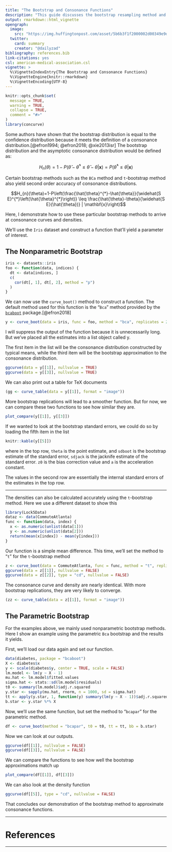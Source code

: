 ```yaml
---
title: "The Bootstrap and Consonance Functions"
description: "This guide discusses the bootstrap resampling method and its close connection to the consonance distribution and how to use certain iterations of the bootstrap to construct a consonance distribution."
output: rmarkdown::html_vignette
opengraph:
  image: 
    src: "https://img.huffingtonpost.com/asset/5b6b3f1f2000002d00349e9d.jpeg?cache=92vfjlaeaf&ops=scalefit_720_noupscale"
  twitter:
    card: summary
    creator: "@dailyzad"
bibliography: references.bib
link-citations: yes
csl: american-medical-association.csl
vignette: >
  %\VignetteIndexEntry{The Bootstrap and Consonance Functions}
  %\VignetteEngine{knitr::rmarkdown}
  %\VignetteEncoding{UTF-8}
---
```


```r
knitr::opts_chunk$set(
  message = TRUE,
  warning = TRUE,
  collapse = TRUE,
  comment = "#>"
)
library(concurve)
```

Some authors have shown that the bootstrap distribution is equal to the confidence distribution because it meets the definition of a consonance distribution.[@efron1994; @efron2018; @xie2013isr] The bootstrap distribution and the asymptotic consonance distribution would be defined as: 

$$H_{n}(\theta)=1-P\left(\hat{\theta}-\hat{\theta}^{*} \leq \hat{\theta}-\theta | \mathbf{x}\right)=P\left(\hat{\theta}^{*} \leq \theta | \mathbf{x}\right)$$

Certain bootstrap methods such as the `BCa` method and `t`-bootstrap method also yield second order accuracy of consonance distributions. 

$$H_{n}(\theta)=1-P\left(\frac{\hat{\theta}^{*}-\hat{\theta}}{\widehat{S E}^{*}\left(\hat{\theta}^{*}\right)} \leq \frac{\hat{\theta}-\theta}{\widehat{S E}(\hat{\theta})} | \mathbf{x}\right)$$

Here, I demonstrate how to use these particular bootstrap methods to arrive at consonance curves and densities. 

We'll use the `Iris` dataset and construct a function that'll yield a parameter of interest.

## The Nonparametric Bootstrap 

```r
iris <- datasets::iris
foo <- function(data, indices) {
  dt <- data[indices, ]
  c(
    cor(dt[, 1], dt[, 2], method = "p")
  )
}
```

We can now use the `curve_boot()` method to construct a function. The default method used for this function is the "`Bca`" method provided by the [`bcaboot`](https://cran.r-project.org/package=bcaboot) package.[@efron2018] 

```r
y <- curve_boot(data = iris, func = foo, method = "bca", replicates = 2000, steps = 1000)
```

I will suppress the output of the function because it is unnecessarily long. But we've placed all the estimates into a list object called y. 

The first item in the list will be the consonance distribution constructed by typical means, while the third item will be the bootstrap approximation to the consonance distribution. 

```r
ggcurve(data = y[[1]], nullvalue = TRUE)
ggcurve(data = y[[3]], nullvalue = TRUE)
```

We can also print out a table for TeX documents

```r
(gg <- curve_table(data = y[[1]], format = "image"))
```

More bootstrap replications will lead to a smoother function. But for now, we can compare these two functions to see how similar they are. 

```r
plot_compare(y[[1]], y[[3]])
```

If we wanted to look at the bootstrap standard errors, we could do so by loading the fifth item in the list 
```r
knitr::kable(y[[5]])
```

where in the top row, `theta` is the point estimate, and `sdboot` is the bootstrap estimate of the standard error, `sdjack` is the jacknife estimate of the standard error. `z0` is the bias correction value and `a` is the acceleration constant. 

The values in the second row are essentially the internal standard errors of the estimates in the top row. 

* * * 

The densities can also be calculated accurately using the `t`-bootstrap method. Here we use a different dataset to show this

```r
library(Lock5Data)
dataz <- data(CommuteAtlanta)
func <- function(data, index) {
  x <- as.numeric(unlist(data[1]))
  y <- as.numeric(unlist(data[2]))
  return(mean(x[index]) - mean(y[index]))
}
```

Our function is a simple mean difference. This time, we'll set the method to "`t`" for the `t`-bootstrap method

```r
z <- curve_boot(data = CommuteAtlanta, func = func, method = "t", replicates = 2000, steps = 1000)
ggcurve(data = z[[1]], nullvalue = FALSE)
ggcurve(data = z[[2]], type = "cd", nullvalue = FALSE)
```

The consonance curve and density are nearly identical. With more bootstrap replications, they are very likely to converge. 

```r
(zz <- curve_table(data = z[[1]], format = "image"))
```

## The Parametric Bootstrap

For the examples above, we mainly used nonparametric bootstrap methods. Here I show an example using the parametric `Bca` bootstrap and the results it yields.

First, we'll load our data again and set our function.

```r
data(diabetes, package = "bcaboot")
X <- diabetes$x
y <- scale(diabetes$y, center = TRUE, scale = FALSE)
lm.model <- lm(y ~ X - 1)
mu.hat <- lm.model$fitted.values
sigma.hat <- stats::sd(lm.model$residuals)
t0 <- summary(lm.model)$adj.r.squared
y.star <- sapply(mu.hat, rnorm, n = 1000, sd = sigma.hat)
tt <- apply(y.star, 1, function(y) summary(lm(y ~ X - 1))$adj.r.squared)
b.star <- y.star %*% X
```

Now, we'll use the same function, but set the method to "`bcapar`" for the parametric method. 

```r
df <- curve_boot(method = "bcapar", t0 = t0, tt = tt, bb = b.star)
```

Now we can look at our outputs. 

```r
ggcurve(df[[1]], nullvalue = FALSE)
ggcurve(df[[3]], nullvalue = FALSE)
```

We can compare the functions to see how well the bootstrap approximations match up 
```r
plot_compare(df[[1]], df[[3]])
```

We can also look at the density function 

```r
ggcurve(df[[5]], type = "cd", nullvalue = FALSE)
```

That concludes our demonstration of the bootstrap method to approximate consonance functions. 

* * * 

# References

* * * 
